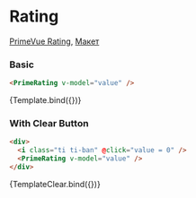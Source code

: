 

<Meta title="Prime/Form/Rating" />

# Rating

[PrimeVue Rating](https://primevue.org/rating), [Макет](<https://www.figma.com/design/4TYeki0MDLhfPGJstbIicf/UI-kit-PrimeFace-(DS)?node-id=484-6086&node-type=section&t=1Q8VTt6Y4LnVAfrv-0>)

### Basic

```html dark
<PrimeRating v-model="value" />
```

<Story name="Primary">{Template.bind({})}</Story>

### With Clear Button

```html dark
<div>
  <i class="ti ti-ban" @click="value = 0" />
  <PrimeRating v-model="value" />
</div>
```

<Story name="Clear">{TemplateClear.bind({})}</Story>
